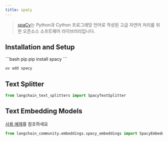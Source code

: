 ```yaml
---
title: spaCy
---
```


>[spaCy](https://spacy.io/)는 Python과 Cython 프로그래밍 언어로 작성된 고급 자연어 처리를 위한 오픈소스 소프트웨어 라이브러리입니다.

## Installation and Setup


<CodeGroup>
```bash pip
pip install spacy
```

```bash uv
uv add spacy
```
</CodeGroup>



## Text Splitter

```python
from langchain_text_splitters import SpacyTextSplitter
```

## Text Embedding Models

[사용 예제](/oss/integrations/text_embedding/spacy_embedding)를 참조하세요

```python
from langchain_community.embeddings.spacy_embeddings import SpacyEmbeddings
```